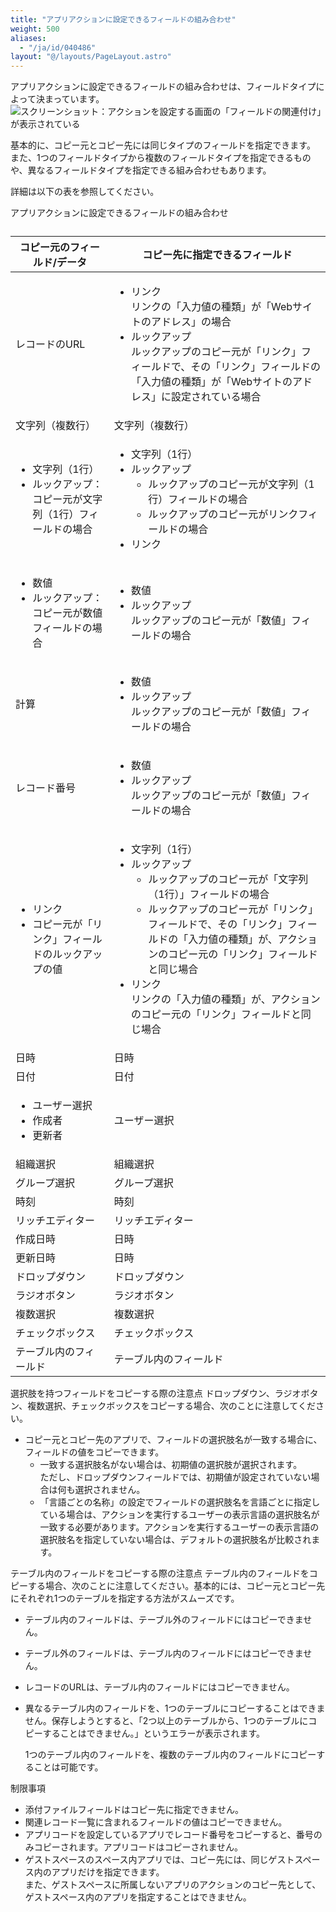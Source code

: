 ```yaml
---
title: "アプリアクションに設定できるフィールドの組み合わせ"
weight: 500
aliases:
  - "/ja/id/040486"
layout: "@/layouts/PageLayout.astro"
---
```




アプリアクションに設定できるフィールドの組み合わせは、フィールドタイプによって決まっています。
<Img src="/k/kintone/img-ja/copy_appaction_01.png" alt="スクリーンショット：アクションを設定する画面の「フィールドの関連付け」が表示されている" />

基本的に、コピー元とコピー先には同じタイプのフィールドを指定できます。  
また、1つのフィールドタイプから複数のフィールドタイプを指定できるものや、異なるフィールドタイプを指定できる組み合わせもあります。  

詳細は以下の表を参照してください。

<Heading id="appaction_copy_appaction_10">アプリアクションに設定できるフィールドの組み合わせ</Heading>
<table style="">
  <caption></caption>
  <thead>
    <tr>
      <th>コピー元のフィールド/データ</th>
      <th>コピー先に指定できるフィールド</th>
    </tr>
  </thead>
  <tbody>
    <tr>
      <td>レコードのURL</td>
      <td>
        <ul>
          <li>
            リンク<br />
            リンクの「入力値の種類」が「Webサイトのアドレス」の場合
          </li>
          <li>
            ルックアップ<br />
            ルックアップのコピー元が「リンク」フィールドで、その「リンク」フィールドの「入力値の種類」が「Webサイトのアドレス」に設定されている場合
          </li>
        </ul>
      </td>
    </tr>
    <tr>
      <td>文字列（複数行）</td>
      <td>文字列（複数行）</td>
    </tr>
    <tr>
      <td>
        <ul>
          <li>文字列（1行）</li>
          <li>ルックアップ：コピー元が文字列（1行）フィールドの場合</li>
        </ul>
      </td>
      <td colspan="1" rowspan="1">
        <ul>
          <li>文字列（1行）</li>
          <li>
            ルックアップ
            <ul>
            <li>ルックアップのコピー元が文字列（1行）フィールドの場合</li>
            <li>ルックアップのコピー元がリンクフィールドの場合</li>
            </ul>
          </li>
          <li>リンク</li>
        </ul>
      </td>
    </tr>
    <tr>
      <td>
        <ul>
          <li>数値</li>
          <li>ルックアップ：コピー元が数値フィールドの場合</li>
        </ul>
      </td>
      <td colspan="1" rowspan="1">
        <ul>
          <li>数値</li>
          <li>
            ルックアップ<br />
            ルックアップのコピー元が「数値」フィールドの場合
          </li>
        </ul>
      </td>
    </tr>
    <tr>
      <td>計算</td>
      <td rowspan="1">
        <ul>
          <li>数値</li>
          <li>
            ルックアップ<br />
            ルックアップのコピー元が「数値」フィールドの場合
          </li>
        </ul>
      </td>
    </tr>
    <tr>
      <td>レコード番号</td>
      <td>
        <ul>
          <li>数値</li>
          <li>
            ルックアップ<br />
            ルックアップのコピー元が「数値」フィールドの場合
          </li>
        </ul>
      </td>
    </tr>
    <tr>
      <td>
        <ul>
          <li>リンク</li>
          <li>コピー元が「リンク」フィールドのルックアップの値</li>
        </ul>
      </td>
      <td>
        <ul>
          <li>文字列（1行）</li>
          <li>
            ルックアップ
            <ul>
            <li>ルックアップのコピー元が「文字列（1行）」フィールドの場合</li>
            <li>ルックアップのコピー元が「リンク」フィールドで、その「リンク」フィールドの「入力値の種類」が、アクションのコピー元の「リンク」フィールドと同じ場合</li>
            </ul>
          </li>
          <li>
            リンク<br />
            リンクの「入力値の種類」が、アクションのコピー元の「リンク」フィールドと同じ場合
          </li>
        </ul>
      </td>
    </tr>
    <tr>
      <td>日時</td>
      <td>日時</td>
    </tr>
    <tr>
      <td>日付</td>
      <td>日付</td>
    </tr>
    <tr>
      <td>
        <ul>
          <li>ユーザー選択</li>
          <li>作成者</li>
          <li>更新者</li>
        </ul>
      </td>
      <td colspan="1" rowspan="1">ユーザー選択</td>
    </tr>
    <tr>
     <td>組織選択</td>
     <td>組織選択</td>
    </tr>
    <tr>
      <td>グループ選択</td>
      <td>グループ選択</td>
    </tr>
    <tr>
      <td>時刻</td>
      <td>時刻</td>
    </tr>
    <tr>
      <td>リッチエディター</td>
      <td>リッチエディター</td>
    </tr>
    <tr>
      <td>作成日時</td>
      <td>日時</td>
    </tr>
    <tr>
      <td>更新日時</td>
      <td>日時</td>
    </tr>
    <tr>
      <td>ドロップダウン</td>
      <td>ドロップダウン</td>
    </tr>
    <tr>
      <td>ラジオボタン</td>
      <td>ラジオボタン</td>
    </tr>
    <tr>
      <td>複数選択</td>
      <td>複数選択</td>
    </tr>
    <tr>
      <td>チェックボックス</td>
      <td>チェックボックス</td>
    </tr>
    <tr>
      <td>テーブル内のフィールド</td>
      <td>テーブル内のフィールド</td>
    </tr>
  </tbody>
</table>

<Heading id="appaction_copy_appaction_20">選択肢を持つフィールドをコピーする際の注意点</Heading>
ドロップダウン、ラジオボタン、複数選択、チェックボックスをコピーする場合、次のことに注意してください。

* コピー元とコピー先のアプリで、フィールドの選択肢名が一致する場合に、フィールドの値をコピーできます。
  * 一致する選択肢名がない場合は、初期値の選択肢が選択されます。  
    ただし、ドロップダウンフィールドでは、初期値が設定されていない場合は何も選択されません。
  * 「言語ごとの名称」の設定でフィールドの選択肢名を言語ごとに指定している場合は、アクションを実行するユーザーの表示言語の選択肢名が一致する必要があります。アクションを実行するユーザーの表示言語の選択肢名を指定していない場合は、デフォルトの選択肢名が比較されます。

<Heading id="appaction_copy_appaction_25">テーブル内のフィールドをコピーする際の注意点</Heading>
テーブル内のフィールドをコピーする場合、次のことに注意してください。基本的には、コピー元とコピー先にそれぞれ1つのテーブルを指定する方法がスムーズです。

* テーブル内のフィールドは、テーブル外のフィールドにはコピーできません。
* テーブル外のフィールドは、テーブル内のフィールドにはコピーできません。
* レコードのURLは、テーブル内のフィールドにはコピーできません。
* 異なるテーブル内のフィールドを、1つのテーブルにコピーすることはできません。保存しようとすると、「2つ以上のテーブルから、1つのテーブルにコピーすることはできません。」というエラーが表示されます。

   <Note>

   1つのテーブル内のフィールドを、複数のテーブル内のフィールドにコピーすることは可能です。

   </Note>

<Heading id="appaction_copy_appaction_30">制限事項</Heading>
* 添付ファイルフィールドはコピー先に指定できません。
* 関連レコード一覧に含まれるフィールドの値はコピーできません。
* アプリコードを設定しているアプリでレコード番号をコピーすると、番号のみコピーされます。アプリコードはコピーされません。
* ゲストスペースのスペース内アプリでは、コピー先には、同じゲストスペース内のアプリだけを指定できます。  
  また、ゲストスペースに所属しないアプリのアクションのコピー先として、ゲストスペース内のアプリを指定することはできません。

